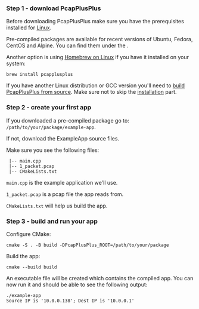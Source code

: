 
### Step 1 - download PcapPlusPlus

Before downloading PcapPlusPlus make sure you have the prerequisites installed for [Linux](./install/linux#prerequisites).

Pre-compiled packages are available for recent versions of Ubuntu, Fedora, CentOS and Alpine. You can find them under the <ReleaseLink/>.

Another option is using [Homebrew on Linux](https://docs.brew.sh/Homebrew-on-Linux) if you have it installed on your system:

```shell
brew install pcapplusplus
```

If you have another Linux distribution or GCC version you'll need to [build PcapPlusPlus from source](./install/linux). Make sure not to skip the [installation](./install/linux#installation) part.

### Step 2 - create your first app

If you downloaded a pre-compiled package go to: `/path/to/your/package/example-app`.

If not, download the <CodeLink relativePath="/Examples/ExampleApp">ExampleApp</CodeLink> source files.

Make sure you see the following files:

```shell
 |-- main.cpp
 |-- 1_packet.pcap
 |-- CMakeLists.txt
```

`main.cpp` is the example application we'll use.

`1_packet.pcap` is a pcap file the app reads from.

`CMakeLists.txt` will help us build the app.

### Step 3 - build and run your app

Configure CMake:

```shell
cmake -S . -B build -DPcapPlusPlus_ROOT=/path/to/your/package
```

Build the app:

```shell
cmake --build build
```

An executable file will be created which contains the compiled app. You can now run it and should be able to see the following output:

```shell
./example-app
Source IP is '10.0.0.138'; Dest IP is '10.0.0.1'
```
